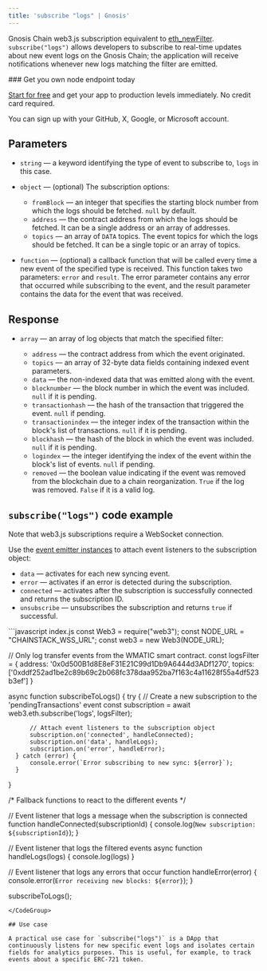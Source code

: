 ```yaml
---
title: 'subscribe "logs" | Gnosis'
---
```


Gnosis Chain web3.js subscription equivalent to [eth\_newFilter](/reference/gnosis-newfilter). `subscribe("logs")` allows developers to subscribe to real-time updates about new event logs on the Gnosis Chain; the application will receive notifications whenever new logs matching the filter are emitted.

<Check>
  ### Get you own node endpoint today

  [Start for free](https://console.chainstack.com/) and get your app to production levels immediately. No credit card required.

  You can sign up with your GitHub, X, Google, or Microsoft account.
</Check>

## Parameters

* `string` — a keyword identifying the type of event to subscribe to, `logs` in this case.

* `object` — (optional) The subscription options:

  * `fromBlock` — an integer that specifies the starting block number from which the logs should be fetched. `null` by default.
  * `address` — the contract address from which the logs should be fetched. It can be a single address or an array of addresses.
  * `topics` — an array of `DATA` topics. The event topics for which the logs should be fetched. It can be a single topic or an array of topics.

* `function` — (optional) a callback function that will be called every time a new event of the specified type is received. This function takes two parameters: `error` and `result`. The error parameter contains any error that occurred while subscribing to the event, and the result parameter contains the data for the event that was received.

## Response

* `array` — an array of log objects that match the specified filter:

  * `address` — the contract address from which the event originated.
  * `topics` — an array of 32-byte data fields containing indexed event parameters.
  * `data` — the non-indexed data that was emitted along with the event.
  * `blocknumber` — the block number in which the event was included. `null` if it is pending.
  * `transactionhash` — the hash of the transaction that triggered the event. `null` if pending.
  * `transactionindex` — the integer index of the transaction within the block's list of transactions. `null` if it is pending.
  * `blockhash` — the hash of the block in which the event was included. `null` if it is pending.
  * `logindex` — the integer identifying the index of the event within the block's list of events. `null` if pending.
  * `removed` — the boolean value indicating if the event was removed from the blockchain due to a chain reorganization. `True` if the log was removed. `False` if it is a valid log.

## `subscribe("logs")` code example

<Info>
  Note that web3.js subscriptions require a WebSocket connection.
</Info>

Use the [event emitter instances](https://web3js.readthedocs.io/en/v1.2.11/web3-eth-subscribe.html#eth-subscription-return) to attach event listeners to the subscription object:

* `data` — activates for each new syncing event.
* `error` — activates if an error is detected during the subscription.
* `connected` — activates after the subscription is successfully connected and returns the subscription ID.
* `unsubscribe` — unsubscribes the subscription and returns `true` if successful.

<CodeGroup>
  ```javascript index.js
  const Web3 = require("web3");
  const NODE_URL = "CHAINSTACK_WSS_URL";
  const web3 = new Web3(NODE_URL);

  // Only log transfer events from the WMATIC smart contract.
  const logsFilter = {
      address: '0x0d500B1d8E8eF31E21C99d1Db9A6444d3ADf1270',
      topics: ['0xddf252ad1be2c89b69c2b068fc378daa952ba7f163c4a11628f55a4df523b3ef']
  }

  async function subscribeToLogs() {
      try {
          // Create a new subscription to the 'pendingTransactions' event
          const subscription = await web3.eth.subscribe('logs', logsFilter);

          // Attach event listeners to the subscription object
          subscription.on('connected', handleConnected);
          subscription.on('data', handleLogs);
          subscription.on('error', handleError);
      } catch (error) {
          console.error(`Error subscribing to new sync: ${error}`);
      }
  }

  /* Fallback functions to react to the different events */

  // Event listener that logs a message when the subscription is connected
  function handleConnected(subscriptionId) {
      console.log(`New subscription: ${subscriptionId}`);
  }

  // Event listener that logs the filtered events
  async function handleLogs(logs) {
      console.log(logs)
  }

  // Event listener that logs any errors that occur
  function handleError(error) {
      console.error(`Error receiving new blocks: ${error}`);
  }

  subscribeToLogs();
  ```
</CodeGroup>

## Use case

A practical use case for `subscribe("logs")` is a DApp that continuously listens for new specific event logs and isolates certain fields for analytics purposes. This is useful, for example, to track events about a specific ERC-721 token.
